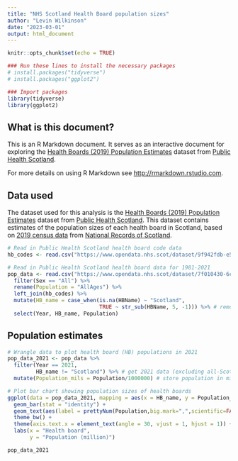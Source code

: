 ```yaml
---
title: "NHS Scotland Health Board population sizes"
author: "Levin Wilkinson"
date: "2023-03-01"
output: html_document
---
```


```r
knitr::opts_chunk$set(echo = TRUE)

### Run these lines to install the necessary packages
# install.packages("tidyverse")
# install.packages("ggplot2")

### Import packages
library(tidyverse)
library(ggplot2)
```

## What is this document?
This is an R Markdown document. It serves as an interactive document for
exploring the [Health Boards (2019) Population Estimates](https://www.opendata.nhs.scot/dataset/population-estimates/resource/27a72cc8-d6d8-430c-8b4f-3109a9ceadb1) dataset from [Public Health Scotland](https://publichealthscotland.scot).

For more details on using R Markdown see <http://rmarkdown.rstudio.com>.

## Data used
The dataset used for this analysis is the [Health Boards (2019) Population Estimates](https://www.opendata.nhs.scot/dataset/population-estimates/resource/27a72cc8-d6d8-430c-8b4f-3109a9ceadb1) dataset from [Public Health Scotland](https://publichealthscotland.scot). This dataset contains estimates of the population sizes of each health board in Scotland, based on [2019 census data](https://www.nrscotland.gov.uk/files//statistics/rgar/2019/Pages/pop-sec.html) from [National Records of Scotland](https://www.nrscotland.gov.uk).

```r
# Read in Public Health Scotland health board code data
hb_codes <- read.csv("https://www.opendata.nhs.scot/dataset/9f942fdb-e59e-44f5-b534-d6e17229cc7b/resource/652ff726-e676-4a20-abda-435b98dd7bdc/download/hb14_hb19.csv")

# Read in Public Health Scotland health board data for 1981-2021
pop_data <- read.csv("https://www.opendata.nhs.scot/dataset/7f010430-6ce1-4813-b25c-f7f335bdc4dc/resource/27a72cc8-d6d8-430c-8b4f-3109a9ceadb1/download/hb2019_pop_est_15072022.csv") %>% 
  filter(Sex == "All") %>% 
  rename(Population = "AllAges") %>% 
  left_join(hb_codes) %>% 
  mutate(HB_name = case_when(is.na(HBName) ~ "Scotland",
                             TRUE ~ str_sub(HBName, 5, -1))) %>% # remove "NHS"
  select(Year, HB_name, Population)
```

## Population estimates

```r
# Wrangle data to plot health board (HB) populations in 2021
pop_data_2021 <- pop_data %>% 
  filter(Year == 2021,
         HB_name != "Scotland") %>% # get 2021 data (excluding all-Scotland)
  mutate(Population_mils = Population/1000000) # store population in millions
```

```r
# Plot bar chart showing population sizes of health boards
ggplot(data = pop_data_2021, mapping = aes(x = HB_name, y = Population_mils)) +
  geom_bar(stat = "identity") +
  geom_text(aes(label = prettyNum(Population,big.mark=",",scientific=FALSE), vjust = -0.35), size = 2) +
  theme_bw() +
  theme(axis.text.x = element_text(angle = 30, vjust = 1, hjust = 1)) +
  labs(x = "Health board",
       y = "Population (million)")
```
```r
pop_data_2021
```